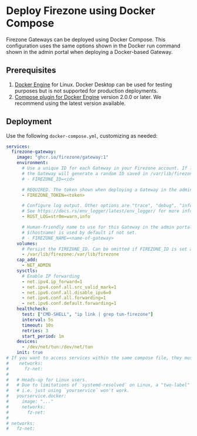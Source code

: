 
# Deploy Firezone using Docker Compose

Firezone Gateways can be deployed using Docker Compose. This configuration uses
the same options shown in the Docker run command shown in the admin portal when
deploying a Docker-based Gateway.

## Prerequisites

1. [Docker Engine](https://docs.docker.com/get-docker/) for Linux. Docker
   Desktop can be used for testing purposes but is not supported for production
   deployments.
1. [Compose plugin for Docker Engine](https://docs.docker.com/compose/install/#scenario-two-install-the-compose-plugin)
   version 2.0.0 or later. We recommend using the latest version available.

## Deployment

Use the following `docker-compose.yml`, customizing as needed:

```yaml
services:
  firezone-gateway:
    image: "ghcr.io/firezone/gateway:1"
    environment:
      # Use a unique ID for each Gateway in your Firezone account. If left blank,
      # the Gateway will generate a random ID saved in /var/lib/firezone
      # - FIREZONE_ID=<id>

      # REQUIRED. The token shown when deploying a Gateway in the admin portal.
      - FIREZONE_TOKEN=<token>

      # Configure log output. Other options are "trace", "debug", "info", "warn", "error", and "off".
      # See https://docs.rs/env_logger/latest/env_logger/ for more information.
      - RUST_LOG=str0m=warn,info

      # Human-friendly name to use for this Gateway in the admin portal.
      # $(hostname) is used by default if not set.
      # - FIREZONE_NAME=<name-of-gateway>
    volumes:
      # Persist the FIREZONE_ID. Can be omitted if FIREZONE_ID is set above.
      - /var/lib/firezone:/var/lib/firezone
    cap_add:
      - NET_ADMIN
    sysctls:
      # Enable IP forwarding
      - net.ipv4.ip_forward=1
      - net.ipv4.conf.all.src_valid_mark=1
      - net.ipv6.conf.all.disable_ipv6=0
      - net.ipv6.conf.all.forwarding=1
      - net.ipv6.conf.default.forwarding=1
    healthcheck:
      test: ["CMD-SHELL", "ip link | grep tun-firezone"]
      interval: 5s
      timeout: 10s
      retries: 3
      start_period: 1m
    devices:
      - /dev/net/tun:/dev/net/tun
    init: true
# If you want to access services within the same compose file, they must share a network.
#    networks:
#      fz-net:
#
#   # Heads-up for Linux users.
#   # Due to limitations of `systemd-resolved` on Linux, a "two-label" domain is necessary if you want to define this as a DNS resource.
#   # i.e. just using `yourservice` won't work.
#   yourservice.docker:
#     image: "..."
#     networks:
#       fz-net:
#
# networks:
#   fz-net:
```
